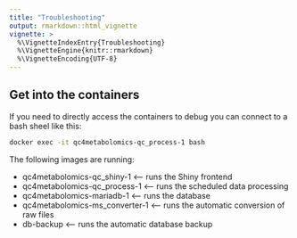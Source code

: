 ```yaml
---
title: "Troubleshooting"
output: rmarkdown::html_vignette
vignette: >
  %\VignetteIndexEntry{Troubleshooting}
  %\VignetteEngine{knitr::rmarkdown}
  %\VignetteEncoding{UTF-8}
---
```



## Get into the containers
If you need to directly access the containers to debug you can connect to a bash sheel like this:

```bash
docker exec -it qc4metabolomics-qc_process-1 bash
```

The following images are running:

* qc4metabolomics-qc_shiny-1 <-- runs the Shiny frontend
* qc4metabolomics-qc_process-1 <-- runs the scheduled data processing
* qc4metabolomics-mariadb-1 <-- runs the database
* qc4metabolomics-ms_converter-1 <-- runs the automatic conversion of raw files
* db-backup <-- runs the automatic database backup

